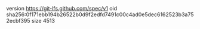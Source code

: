 version https://git-lfs.github.com/spec/v1
oid sha256:0f171ebb194b26522b0d9f2edfd7491c00c4ad0e5dec6162523b3a752ecbf395
size 4513
